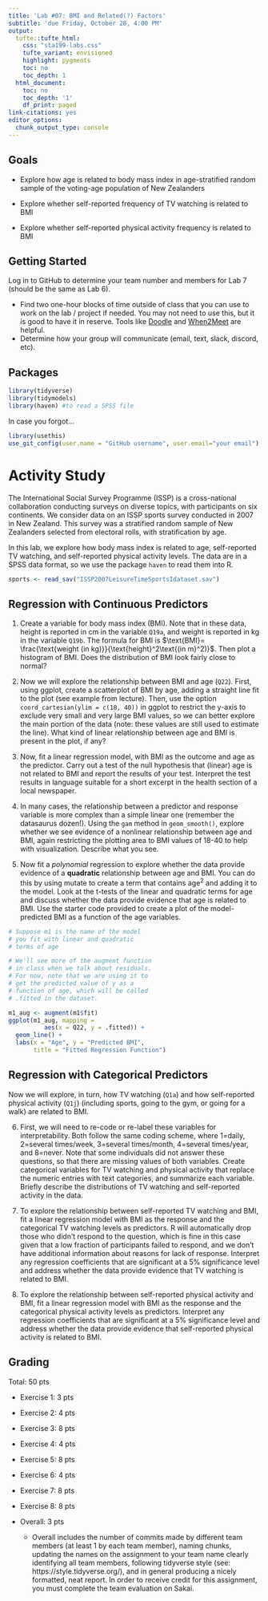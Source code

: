 ```yaml
---
title: 'Lab #07: BMI and Related(?) Factors'
subtitle: 'due Friday, October 28, 4:00 PM'
output:
  tufte::tufte_html:    
    css: "sta199-labs.css"
    tufte_variant: envisioned
    highlight: pygments
    toc: no
    toc_depth: 1
  html_document:
    toc: no
    toc_depth: '1'
    df_print: paged
link-citations: yes
editor_options:
  chunk_output_type: console
---
```


## Goals

- Explore how age is related to body mass index in age-stratified random sample of the voting-age population of New Zealanders

- Explore whether self-reported frequency of TV watching is related to BMI

- Explore whether self-reported physical activity frequency is related to BMI


## Getting Started

Log in to GitHub to determine your team number and members for Lab 7 (should be the same as Lab 6).

- Find two one-hour blocks of time outside of class that you can use to work on the
lab / project if needed. You may not need to use this, but it is good to have it
in reserve. Tools like [Doodle](https://doodle.com/en/)
and [When2Meet](https://www.when2meet.com/) are helpful.
- Determine how your group will communicate (email, text, slack, discord, etc).

## Packages

```r
library(tidyverse)
library(tidymodels)
library(haven) #to read a SPSS file
```

In case you forgot...

```r
library(usethis)
use_git_config(user.name = "GitHub username", user.email="your email")
```

# Activity Study

The International Social Survey Programme (ISSP) is a cross-national collaboration conducting surveys on diverse topics, with participants on six continents. We consider data on an ISSP sports survey conducted in 2007 in New Zealand. This survey was a stratified random sample of New Zealanders selected from electoral rolls, with stratification by age.

In this lab, we explore how body mass index is related to age, self-reported TV watching, and self-reported physical activity levels. The data are in a SPSS data format, so we use the package `haven` to read them into R. 

```r
sports <- read_sav("ISSP2007LeisureTimeSportsIdataset.sav")
```


## Regression with Continuous Predictors

1. Create a variable for body mass index (BMI). Note that in these data, height is reported in cm in the variable `Q19a`, and weight is reported in kg in the variable `Q19b`.  The formula for BMI is $\text{BMI}= \frac{\text{weight (in kg)}}{\text{height}^2\text{(in m}^2)}$. Then plot a histogram of BMI. Does the distribution of BMI look fairly close to normal?

2.  Now we will explore the relationship between BMI and age (`Q22`). First, using ggplot, create a scatterplot of BMI by age, adding a straight line fit to the plot (see example from lecture). Then, use the option `coord_cartesian(ylim = c(18, 40))` in ggplot to restrict the y-axis to exclude very small and very large BMI values, so we can better explore the main portion of the data (note: these values are still used to estimate the line). What kind of linear relationship between age and BMI is present in the plot, if any?  



3. Now, fit a linear regression model, with BMI as the outcome and age as the predictor. Carry out a test of the null hypothesis that (linear) age is not related to BMI and report the results of your test. Interpret the test results in language suitable for a short excerpt in the health section of a local newspaper.



4.  In many cases, the relationship between a predictor and response variable is more complex than a simple linear one (remember the datasaurus dozen!). Using the `gam` method in `geom_smooth()`, explore whether we see evidence of a nonlinear relationship between age and BMI, again restricting the plotting area to BMI values of 18-40 to help with visualization.  Describe what you see.


5.  Now fit a *polynomial* regression to explore whether the data provide evidence of a **quadratic** relationship between age and BMI.  You can do this by using mutate to create a term that contains age$^2$ and adding it to the model.  Look at the t-tests of the linear and quadratic terms for age and discuss whether the data provide evidence that age is related to BMI. Use the starter code provided to create a plot of the model-predicted BMI as a function of the age variables.

```r

# Suppose m1 is the name of the model 
# you fit with linear and quadratic 
# terms of age

# We'll see more of the augment function 
# in class when we talk about residuals. 
# For now, note that we are using it to 
# get the predicted value of y as a 
# function of age, which will be called
# .fitted in the dataset.

m1_aug <- augment(m1$fit) 
ggplot(m1_aug, mapping = 
          aes(x = Q22, y = .fitted)) +
  geom_line() +
  labs(x = "Age", y = "Predicted BMI", 
       title = "Fitted Regression Function")
```


## Regression with Categorical Predictors

Now we will explore, in turn, how TV watching (`Q1a`) and how self-reported physical activity (`Q1j`) (including sports, going to the gym, or going for a walk) are related to BMI.  

6. First, we will need to re-code or re-label these variables for interpretability.  Both follow the same coding scheme, where 1=daily, 2=several times/week, 3=several times/month, 4=several times/year, and 8=never. Note that some individuals did not answer these questions, so that there are missing values of both variables. Create categorical variables for TV watching and physical activity that replace the numeric entries with text categories, and summarize each variable. Briefly describe the distributions of TV watching and self-reported activity in the data.


7. To explore the relationship between self-reported TV watching and BMI, fit a linear regression model with BMI as the response and the categorical TV watching levels as predictors.  R will automatically drop those who didn't respond to the question, which is fine in this case given that a low fraction of participants failed to respond, and we don't have additional information about reasons for lack of response.  Interpret any regression coefficients that are significant at a 5% significance level and address whether the data provide evidence that TV watching is related to BMI.



8. To explore the relationship between self-reported physical activity and BMI, fit a linear regression model with BMI as the response and the categorical physical activity levels as predictors.  Interpret any regression coefficients that are significant at a 5% significance level and address whether the data provide evidence that self-reported physical activity is related to BMI.






## Grading
Total: 50 pts

- Exercise 1: 3 pts 
- Exercise 2: 4 pts
- Exercise 3: 8 pts
- Exercise 4: 4 pts
- Exercise 5: 8 pts
- Exercise 6: 4 pts
- Exercise 7: 8 pts
- Exercise 8: 8 pts

- Overall:  3 pts

  - Overall includes the number of commits made by different team members (at least 1 by each team member), naming chunks, updating the names on the assignment to your team name clearly identifying all team members, following tidyverse style (see: https://style.tidyverse.org/), and in general producing a nicely formatted, neat report. In order to receive credit for this assignment, you must complete the team evaluation on Sakai.
